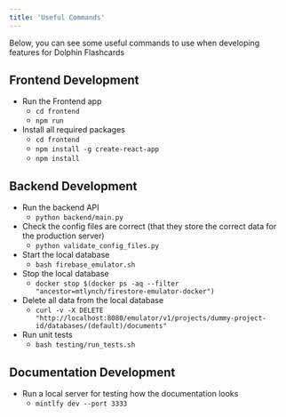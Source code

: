 ```yaml
---
title: 'Useful Commands'
---
```


Below, you can see some useful commands to use when developing features for Dolphin Flashcards

## Frontend Development

- Run the Frontend app
    - `cd frontend`
    - `npm run`
- Install all required packages
    - `cd frontend`
    - `npm install -g create-react-app`
    - `npm install`

## Backend Development

- Run the backend API
    - `python backend/main.py`
- Check the config files are correct (that they store the correct data for the production server)
    - `python validate_config_files.py`
- Start the local database
    - `bash firebase_emulator.sh`
- Stop the local database
    - `docker stop $(docker ps -aq --filter "ancestor=mtlynch/firestore-emulator-docker")`
- Delete all data from the local database
    - `curl -v -X DELETE "http://localhost:8080/emulator/v1/projects/dummy-project-id/databases/(default)/documents"`
- Run unit tests
    - `bash testing/run_tests.sh`

## Documentation Development

- Run a local server for testing how the documentation looks
    - `mintlfy dev --port 3333`
